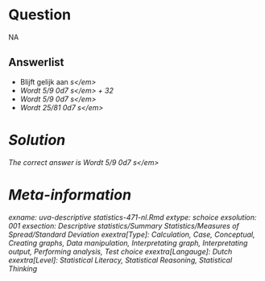 Question
========

NA

Answerlist
----------
* Blijft gelijk aan <em>s<\/em>
* Wordt 5\/9 \u00d7 <em>s<\/em> + 32
* Wordt 5\/9 \u00d7 <em>s<\/em>
* Wordt 25\/81 \u00d7 <em>s<\/em>

Solution
========

The correct answer is  Wordt 5\/9 \u00d7 <em>s<\/em>

Meta-information
================
exname: uva-descriptive statistics-471-nl.Rmd
extype: schoice
exsolution: 001
exsection: Descriptive statistics/Summary Statistics/Measures of Spread/Standard Deviation
exextra[Type]: Calculation, Case, Conceptual, Creating graphs, Data manipulation, Interpretating graph, Interpretating output, Performing analysis, Test choice
exextra[Langauge]: Dutch
exextra[Level]: Statistical Literacy, Statistical Reasoning, Statistical Thinking
